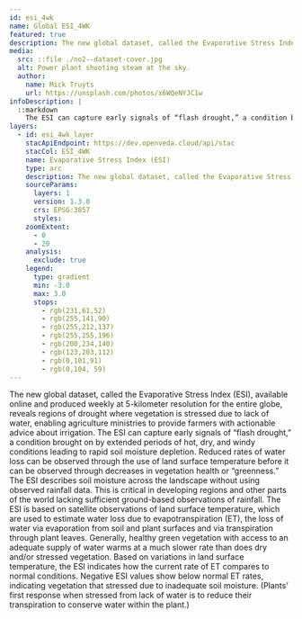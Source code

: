 ```yaml
---
id: esi_4wk
name: Global ESI_4WK
featured: true
description: The new global dataset, called the Evaporative Stress Index (ESI), available online and produced weekly at 5-kilometer resolution for the entire globe, reveals regions of drought where vegetation is stressed due to lack of water, enabling agriculture ministries to provide farmers with actionable advice about irrigation.
media:
  src: ::file ./no2--dataset-cover.jpg
  alt: Power plant shooting steam at the sky.
  author:
    name: Mick Truyts
    url: https://unsplash.com/photos/x6WQeNYJC1w
infoDescription: |
  ::markdown
    The ESI can capture early signals of “flash drought,” a condition brought on by extended periods of hot, dry, and windy conditions leading to rapid soil moisture depletion. Reduced rates of water loss can be observed through the use of land surface temperature before it can be observed through decreases in vegetation health or “greenness.” The ESI describes soil moisture across the landscape without using observed rainfall data. This is critical in developing regions and other parts of the world lacking sufficient ground-based observations of rainfall. The ESI is based on satellite observations of land surface temperature, which are used to estimate water loss due to evapotranspiration (ET), the loss of water via evaporation from soil and plant surfaces and via transpiration through plant leaves. Generally, healthy green vegetation with access to an adequate supply of water warms at a much slower rate than does dry and/or stressed vegetation. Based on variations in land surface temperature, the ESI indicates how the current rate of ET compares to normal conditions. Negative ESI values show below normal ET rates, indicating vegetation that stressed due to inadequate soil moisture. (Plants’ first response when stressed from lack of water is to reduce their transpiration to conserve water within the plant.)
layers:
  - id: esi_4wk_layer
    stacApiEndpoint: https://dev.openveda.cloud/api/stac
    stacCol: ESI_4WK
    name: Evaporative Stress Index (ESI)
    type: arc 
    description: The new global dataset, called the Evaporative Stress Index (ESI), available online and produced weekly at 5-kilometer resolution for the entire globe, reveals regions of drought where vegetation is stressed due to lack of water, enabling agriculture ministries to provide farmers with actionable advice about irrigation.
    sourceParams:
      layers: 1
      version: 1.3.0
      crs: EPSG:3857
      styles:
    zoomExtent:
      - 0
      - 20
    analysis:
      exclude: true
    legend:
      type: gradient
      min: -3.0
      max: 3.0
      stops:
        - rgb(231,61,52)
        - rgb(255,141,90)
        - rgb(255,212,137)
        - rgb(255,255,196)
        - rgb(200,234,140)
        - rgb(123,203,112)
        - rgb(0,101,91)
        - rgb(0,104, 59)
---
```

<Block>
<Prose>
The new global dataset, called the Evaporative Stress Index (ESI), available online and produced weekly at 5-kilometer resolution for the entire globe, reveals regions of drought where vegetation is stressed due to lack of water, enabling agriculture ministries to provide farmers with actionable advice about irrigation. The ESI can capture early signals of “flash drought,” a condition brought on by extended periods of hot, dry, and windy conditions leading to rapid soil moisture depletion. Reduced rates of water loss can be observed through the use of land surface temperature before it can be observed through decreases in vegetation health or “greenness.” The ESI describes soil moisture across the landscape without using observed rainfall data. This is critical in developing regions and other parts of the world lacking sufficient ground-based observations of rainfall. The ESI is based on satellite observations of land surface temperature, which are used to estimate water loss due to evapotranspiration (ET), the loss of water via evaporation from soil and plant surfaces and via transpiration through plant leaves. Generally, healthy green vegetation with access to an adequate supply of water warms at a much slower rate than does dry and/or stressed vegetation. Based on variations in land surface temperature, the ESI indicates how the current rate of ET compares to normal conditions. Negative ESI values show below normal ET rates, indicating vegetation that stressed due to inadequate soil moisture. (Plants’ first response when stressed from lack of water is to reduce their transpiration to conserve water within the plant.)


</Prose>
</Block>